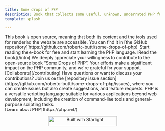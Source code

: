 ```yaml
---
title: Some drops of PHP
description: Book that collects some useful, unknown, underrated PHP functions or stuff discovered, used, and learned during PHP daily use.
template: splash

---
```



<Hero />
<CardGrid >
  <Card title="Open Source" icon="open-book">
    This book is open source, meaning that both its content and the tools used for rendering the website are accessible. You can find it in [the GitHub repository](https://github.com/roberto-butti/some-drops-of-php).
  </Card>
  <Card title="Learn PHP functions" icon="rocket">
    Start reading the e-book for free and start learning the PHP language.
    [Read the book](/intro)
  </Card>
  <Card title="Collaborate" icon="document">
    We deeply appreciate your willingness to contribute to the open-source book “Some Drops of PHP”. Your efforts make a significant impact on the PHP community, and we're grateful for your support.
    [Collaborate](/contributing)
  </Card>
  <Card title="Join the Conversation" icon="puzzle">
    Have questions or want to discuss your contributions? Join us on the [repository issue section](https://github.com/roberto-butti/some-drops-of-php/issues), where you can create issues but also create suggestions, and feature requests.
  </Card>
</CardGrid>

<AboutBlock title="This book is about PHP">
PHP is a versatile scripting language suitable for various applications beyond web development, including the creation of command-line tools and general-purpose scripting tasks.
<br/>
[Learn about PHP](https://php.net/)

</AboutBlock>

<p align="center">
<a href="https://starlight.astro.build"><img src="https://astro.badg.es/v2/built-with-starlight/small.svg" alt="Built with Starlight" width="224" height="32" /></a>
</p>
